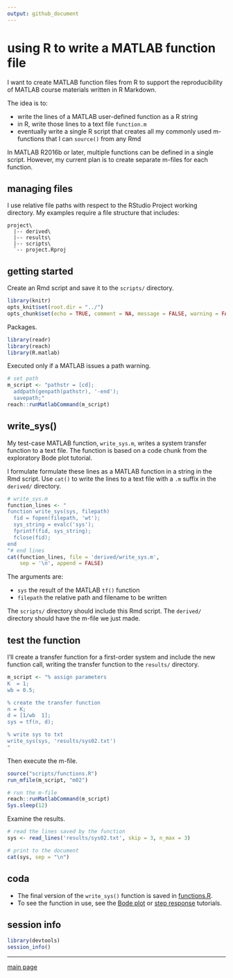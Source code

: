 ```yaml
---
output: github_document
---
```


# using R to write a MATLAB function file

I want to create MATLAB function files from R to support the reproducibility of MATLAB course materials written in R Markdown. 

The idea is to: 

- write the lines of a MATLAB user-defined function as a R string 
- in R, write those lines to a text file `function.m` 
- eventually write a single R script that creates all my commonly used m-functions that I can `source()` from any Rmd 

In MATLAB R2016b or later, multiple functions can be defined in a single script. However, my current plan is to create separate m-files for each function. 



## managing files 

I use relative file paths with respect to the RStudio Project working directory. My examples require a file structure that includes:  

```
project\
  |-- derived\
  |-- results\
  |-- scripts\
  `-- project.Rproj
```





## getting started 

Create an Rmd script and save it to the `scripts/` directory. 

```r
library(knitr)
opts_knit$set(root.dir = "../")
opts_chunk$set(echo = TRUE, comment = NA, message = FALSE, warning = FALSE, collapse = FALSE, fig.keep = 'high')
```

Packages. 

```r
library(readr)
library(reach)
library(R.matlab)
```

Executed only if a MATLAB issues a path warning.  

```r
# set path
m_script <- "pathstr = [cd]; 
  addpath(genpath(pathstr), '-end'); 
  savepath;" 
reach::runMatlabCommand(m_script)
```

## write_sys()

My test-case MATLAB function, `write_sys.m`, writes a system transfer function to a text file. The function is based on a code chunk from the exploratory Bode plot tutorial. 

I formulate formulate these lines as a MATLAB function in a string in the Rmd script.  Use `cat()` to write the lines to a text file with a `.m` suffix in the `derived/` directory. 

```r
# write_sys.m
function_lines <- "
function write_sys(sys, filepath)
  fid = fopen(filepath, 'wt');
  sys_string = evalc('sys');
  fprintf(fid, sys_string);
  fclose(fid);
end
"# end lines
cat(function_lines, file = 'derived/write_sys.m',
	sep = '\n', append = FALSE)
```

The arguments are: 

- `sys` the result of the MATLAB `tf()` function 
- `filepath` the relative path and filename to be written 

The `scripts/` directory should include this Rmd script. The `derived/` directory should have the m-file we just made.



## test the function 

I'll create a transfer function for a first-order system and include the new  function call, writing the transfer function to the `results/` directory. 

```r
m_script <- "% assign parameters
K  = 1;
wb = 0.5;

% create the transfer function 
n = K;
d = [1/wb  1];
sys = tf(n, d);

% write sys to txt
write_sys(sys, 'results/sys02.txt')
"
```

Then execute the m-file. 

```r
source("scripts/functions.R")
run_mfile(m_script, "m02")
```

```r
# run the m-file
reach::runMatlabCommand(m_script)
Sys.sleep(12)
```

Examine the results. 

```r
# read the lines saved by the function 
sys <- read_lines('results/sys02.txt', skip = 3, n_max = 3)

# print to the document
cat(sys, sep = "\n")
```


## coda

- The final version of the `write_sys()` function is saved in [functions.R]("scripts/functions.R"). 
- To see the function in use, see the [Bode plot]("scripts/03_bode.md") or [step response]("scripts/04_step.md") tutorials. 


## session info

```r
library(devtools)
session_info()
```

--- 
[main page](../README.md)
